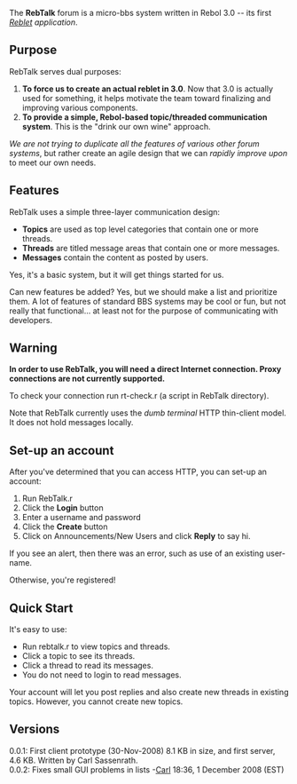 The '''RebTalk''' forum is a micro-bbs system written in Rebol 3.0 -- its first ''[[Reblet]] application''.

==Purpose==

RebTalk serves dual purposes:

#'''To force us to create an actual reblet in 3.0'''. Now that 3.0 is actually used for something, it helps motivate the team toward finalizing and improving various components.
#'''To provide a simple, Rebol-based topic/threaded communication system'''. This is the "drink our own wine" approach.

''We are not trying to duplicate all the features of various other forum systems'', but rather create an agile design that we can ''rapidly improve upon'' to meet our own needs.

==Features==

RebTalk uses a simple three-layer communication design:

*'''Topics''' are used as top level categories that contain one or more threads.
*'''Threads''' are titled message areas that contain one or more messages.
*'''Messages''' contain the content as posted by users.

Yes, it's a basic system, but it will get things started for us.

Can new features be added? Yes, but we should make a list and prioritize them. A lot of features of standard BBS systems may be cool or fun, but not really that functional... at least not for the purpose of communicating with developers.

==Warning==

'''In order to use RebTalk, you will need a direct Internet connection. Proxy connections are not currently supported.'''

To check your connection run rt-check.r (a script in RebTalk directory).

Note that RebTalk currently uses the ''dumb terminal'' HTTP thin-client model. It does not hold messages locally.

==Set-up an account==

After you've determined that you can access HTTP, you can set-up an account:

#Run RebTalk.r
#Click the '''Login''' button
#Enter a username and password
#Click the '''Create''' button
#Click on Announcements/New Users and click '''Reply''' to say hi.

If you see an alert, then there was an error, such as use of an existing user-name.

Otherwise, you're registered!

==Quick Start==

It's easy to use:

*Run rebtalk.r to view topics and threads.
*Click a topic to see its threads.
*Click a thread to read its messages.
*You do not need to login to read messages.

Your account will let you post replies and also create new threads in existing topics. However, you cannot create new topics.

==Versions==

;0.0.1: First client prototype (30-Nov-2008) 8.1 KB in size, and first server, 4.6 KB. Written by Carl Sassenrath.
;0.0.2: Fixes small GUI problems in lists -[[User:Carl|Carl]] 18:36, 1 December 2008 (EST)